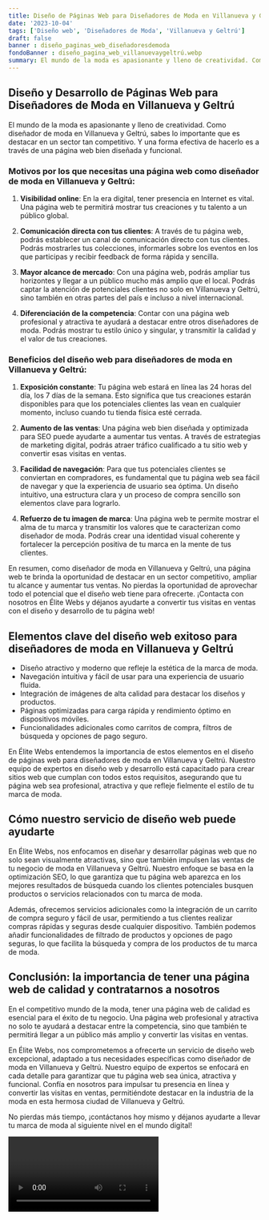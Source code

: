 ```yaml
---
title: Diseño de Páginas Web para Diseñadores de Moda en Villanueva y Geltrú
date: '2023-10-04'
tags: ['Diseño web', 'Diseñadores de Moda', 'Villanueva y Geltrú']
draft: false
banner : diseño_paginas_web_diseñadoresdemoda
fondoBanner : diseño_pagina_web_villanuevaygeltrú.webp
summary: El mundo de la moda es apasionante y lleno de creatividad. Como diseñador de moda en Villanueva y Geltrú, sabes lo importante que es destacar en un sector tan competitivo. Y una forma efectiva de hacerlo es a través de una página web bien diseñada y funcional.
---
```


## Diseño y Desarrollo de Páginas Web para Diseñadores de Moda en Villanueva y Geltrú

El mundo de la moda es apasionante y lleno de creatividad. Como diseñador de moda en Villanueva y Geltrú, sabes lo importante que es destacar en un sector tan competitivo. Y una forma efectiva de hacerlo es a través de una página web bien diseñada y funcional.

### Motivos por los que necesitas una página web como diseñador de moda en Villanueva y Geltrú:

1. **Visibilidad online**: En la era digital, tener presencia en Internet es vital. Una página web te permitirá mostrar tus creaciones y tu talento a un público global.

2. **Comunicación directa con tus clientes**: A través de tu página web, podrás establecer un canal de comunicación directo con tus clientes. Podrás mostrarles tus colecciones, informarles sobre los eventos en los que participas y recibir feedback de forma rápida y sencilla.

3. **Mayor alcance de mercado**: Con una página web, podrás ampliar tus horizontes y llegar a un público mucho más amplio que el local. Podrás captar la atención de potenciales clientes no solo en Villanueva y Geltrú, sino también en otras partes del país e incluso a nivel internacional.

4. **Diferenciación de la competencia**: Contar con una página web profesional y atractiva te ayudará a destacar entre otros diseñadores de moda. Podrás mostrar tu estilo único y singular, y transmitir la calidad y el valor de tus creaciones.

### Beneficios del diseño web para diseñadores de moda en Villanueva y Geltrú:

1. **Exposición constante**: Tu página web estará en línea las 24 horas del día, los 7 días de la semana. Esto significa que tus creaciones estarán disponibles para que los potenciales clientes las vean en cualquier momento, incluso cuando tu tienda física esté cerrada.

2. **Aumento de las ventas**: Una página web bien diseñada y optimizada para SEO puede ayudarte a aumentar tus ventas. A través de estrategias de marketing digital, podrás atraer tráfico cualificado a tu sitio web y convertir esas visitas en ventas.

3. **Facilidad de navegación**: Para que tus potenciales clientes se conviertan en compradores, es fundamental que tu página web sea fácil de navegar y que la experiencia de usuario sea óptima. Un diseño intuitivo, una estructura clara y un proceso de compra sencillo son elementos clave para lograrlo.

4. **Refuerzo de tu imagen de marca**: Una página web te permite mostrar el alma de tu marca y transmitir los valores que te caracterizan como diseñador de moda. Podrás crear una identidad visual coherente y fortalecer la percepción positiva de tu marca en la mente de tus clientes.

En resumen, como diseñador de moda en Villanueva y Geltrú, una página web te brinda la oportunidad de destacar en un sector competitivo, ampliar tu alcance y aumentar tus ventas. No pierdas la oportunidad de aprovechar todo el potencial que el diseño web tiene para ofrecerte. ¡Contacta con nosotros en Élite Webs y déjanos ayudarte a convertir tus visitas en ventas con el diseño y desarrollo de tu página web!

<GifSeo />

<Cta />

## Elementos clave del diseño web exitoso para diseñadores de moda en Villanueva y Geltrú

- Diseño atractivo y moderno que refleje la estética de la marca de moda.
- Navegación intuitiva y fácil de usar para una experiencia de usuario fluida.
- Integración de imágenes de alta calidad para destacar los diseños y productos.
- Páginas optimizadas para carga rápida y rendimiento óptimo en dispositivos móviles.
- Funcionalidades adicionales como carritos de compra, filtros de búsqueda y opciones de pago seguro.

En Élite Webs entendemos la importancia de estos elementos en el diseño de páginas web para diseñadores de moda en Villanueva y Geltrú. Nuestro equipo de expertos en diseño web y desarrollo está capacitado para crear sitios web que cumplan con todos estos requisitos, asegurando que tu página web sea profesional, atractiva y que refleje fielmente el estilo de tu marca de moda.

## Cómo nuestro servicio de diseño web puede ayudarte

En Élite Webs, nos enfocamos en diseñar y desarrollar páginas web que no solo sean visualmente atractivas, sino que también impulsen las ventas de tu negocio de moda en Villanueva y Geltrú. Nuestro enfoque se basa en la optimización SEO, lo que garantiza que tu página web aparezca en los mejores resultados de búsqueda cuando los clientes potenciales busquen productos o servicios relacionados con tu marca de moda.

Además, ofrecemos servicios adicionales como la integración de un carrito de compra seguro y fácil de usar, permitiendo a tus clientes realizar compras rápidas y seguras desde cualquier dispositivo. También podemos añadir funcionalidades de filtrado de productos y opciones de pago seguras, lo que facilita la búsqueda y compra de los productos de tu marca de moda.

## Conclusión: la importancia de tener una página web de calidad y contratarnos a nosotros

En el competitivo mundo de la moda, tener una página web de calidad es esencial para el éxito de tu negocio. Una página web profesional y atractiva no solo te ayudará a destacar entre la competencia, sino que también te permitirá llegar a un público más amplio y convertir las visitas en ventas.

En Élite Webs, nos comprometemos a ofrecerte un servicio de diseño web excepcional, adaptado a tus necesidades específicas como diseñador de moda en Villanueva y Geltrú. Nuestro equipo de expertos se enfocará en cada detalle para garantizar que tu página web sea única, atractiva y funcional. Confía en nosotros para impulsar tu presencia en línea y convertir las visitas en ventas, permitiéndote destacar en la industria de la moda en esta hermosa ciudad de Villanueva y Geltrú.

No pierdas más tiempo, ¡contáctanos hoy mismo y déjanos ayudarte a llevar tu marca de moda al siguiente nivel en el mundo digital!

<Video />

<CtaBot job='Diseñadores de Moda' city='Villanueva y Geltrú'/>

<Gmaps query='Villanueva y Geltrú+españa+maps' />